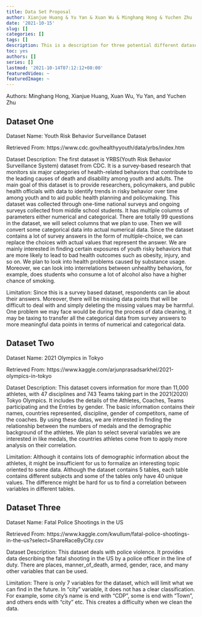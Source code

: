 ```yaml
---
title: Data Set Proposal
author: Xianjue Huang & Yu Yan & Xuan Wu & Minghang Hong & Yuchen Zhu
date: '2021-10-15'
slug: []
categories: []
tags: []
description: This is a description for three potential different datasets.
toc: yes
authors: []
series: []
lastmod: '2021-10-14T07:12:12+08:00'
featuredVideo: ~
featuredImage: ~
---
```


Authors: Minghang Hong, Xianjue Huang, Xuan Wu, Yu Yan, and Yuchen Zhu

## Dataset One
Dataset Name: Youth Risk Behavior Surveillance Dataset

Retrieved From: https://www.cdc.gov/healthyyouth/data/yrbs/index.htm

Dataset Description:
The first dataset is YRBS(Youth Risk Behavior Surveillance System) dataset from CDC. It is a survey-based research that monitors six major categories of health-related behaviors that contribute to the leading causes of death and disability among youth and adults. The main goal of this dataset is to provide researchers, policymakers, and public health officials with data to identify trends in risky behavior over time among youth and to aid public health planning and policymaking. This dataset was collected through one-time national surveys and ongoing surveys collected from middle school students. It has multiple columns of parameters either numerical and categorical. 
There are totally 99 questions in the dataset, we will select columns that we plan to use. Then we will convert some categorical data into actual numerical data. Since the dataset contains a lot of survey answers in the form of multiple-choice, we can replace the choices with actual values that represent the answer. 
We are mainly interested in finding certain exposures of youth risky behaviors that are more likely to lead to bad health outcomes such as obesity, injury, and so on. We plan to look into health problems caused by substance usage. Moreover, we can look into interrelations between unhealthy behaviors, for example, does students who consume a lot of alcohol also have a higher chance of smoking. 

Limitation:
Since this is a survey based dataset, respondents can lie about their answers. Moreover, there will be missing data points that will be difficult to deal with and simply deleting the missing values may be harmful. One problem we may face would be during the process of data cleaning, it may be taxing to transfer all the categorical data from survey answers to more meaningful data points in terms of numerical and categorical data. 


## Dataset Two
Dataset Name: 2021 Olympics in Tokyo

Retrieved From: https://www.kaggle.com/arjunprasadsarkhel/2021-olympics-in-tokyo

Dataset Description:
This dataset covers information for more than 11,000 athletes, with 47 disciplines and 743 Teams taking part in the 2021(2020) Tokyo Olympics. It includes the details of the Athletes, Coaches, Teams participating and the Entries by gender. The basic information contains their names, countries represented, discipline, gender of competitors, name of the coaches. By using these datas, we are interested in finding the relationship between the numbers of medals and the demographic background of the athletes. We plan to select several variables we are interested in like medals, the countries athletes come from to apply more analysis on their correlation.

Limitation: 
Although it contains lots of demographic information about the athletes, it might be insufficient for us to formalize an interesting topic oriented to some data. 
Although the dataset contains 5 tables, each table contains different subjects and some of the tables only have 40 unique values. The difference might be hard for us to find a correlation between variables in different tables.

## Dataset Three
Dataset Name: Fatal Police Shootings in the US

Retrieved From: https://www.kaggle.com/kwullum/fatal-police-shootings-in-the-us?select=ShareRaceByCity.csv

Dataset Description:
This dataset deals with police violence. It provides data describing the fatal shooting in the US by a police officer in the line of duty. There are places, manner_of_death, armed, gender, race, and many other variables that can be used.

Limitation:
There is only 7 variables for the dataset, which will limit what we can find in the future. In “city” variable, it does not has a clear classification. For example, some city’s name is end with “CDP”, some is end with “Town”, and others ends with “city” etc. This creates a difficulty when we clean the data. 
